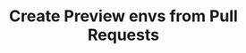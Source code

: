 ---
title: Create Preview envs from Pull Requests
description: Learn how to trigger preview environments from Pull Requests
---